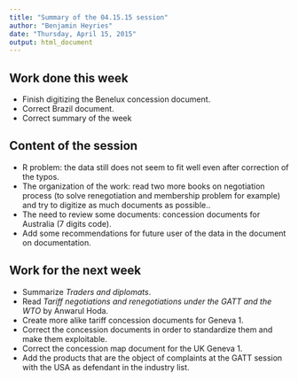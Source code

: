 ```yaml
---
title: "Summary of the 04.15.15 session"
author: "Benjamin Heyries"
date: "Thursday, April 15, 2015"
output: html_document
---
```


## Work done this week
 
  * Finish digitizing the Benelux concession document.
  * Correct Brazil document.
  * Correct summary of the week
  
## Content of the session
  
  * R problem: the data still does not seem to fit well even after correction of the typos.
  * The organization of the work: read two more books on negotiation process (to solve renegotiation and membership problem for example) and try to digitize as much documents as possible..
  * The need to review some documents: concession documents for Australia (7 digits code).
  * Add some recommendations for future user of the data in the document on documentation.

## Work for the next week

  * Summarize _Traders and diplomats_.
  * Read _Tariff negotiations and renegotiations under the GATT and the WTO_ by Anwarul Hoda.
  * Create more alike tariff concession documents for Geneva 1.
  * Correct the concession documents in order to standardize them and make them exploitable.
  * Correct the concession map document for the UK Geneva 1.
  * Add the products that are the object of complaints at the GATT session with the USA as defendant in the industry list.
